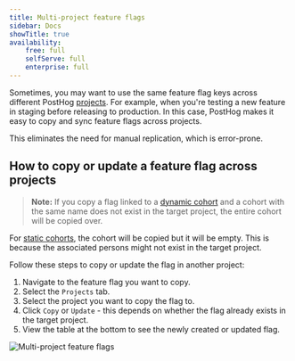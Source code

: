 ```yaml
---
title: Multi-project feature flags
sidebar: Docs
showTitle: true
availability:
    free: full
    selfServe: full
    enterprise: full
---
```


Sometimes, you may want to use the same feature flag keys across different PostHog [projects](/docs/data/organizations-and-projects). For example, when you're testing a new feature in staging before releasing to production. In this case, PostHog makes it easy to copy and sync feature flags across projects.

This eliminates the need for manual replication, which is error-prone.

## How to copy or update a feature flag across projects



> **Note:** If you copy a flag linked to a [dynamic cohort](/docs/data/cohorts#dynamic-cohorts) and a cohort with the same name does not exist in the target project, the entire cohort will be copied over. 

For [static cohorts](/docs/data/cohorts#static-cohorts), the cohort will be copied but it will be empty. This is because the associated persons might not exist in the target project.

Follow these steps to copy or update the flag in another project:

1. Navigate to the feature flag you want to copy.
2. Select the `Projects` tab.
3. Select the project you want to copy the flag to.
4. Click `Copy` or `Update` - this depends on whether the flag already exists in the target project.
5. View the table at the bottom to see the newly created or updated flag.

![Multi-project feature flags](../../images/features/feature-flags/multi-project-feature-flags.png)